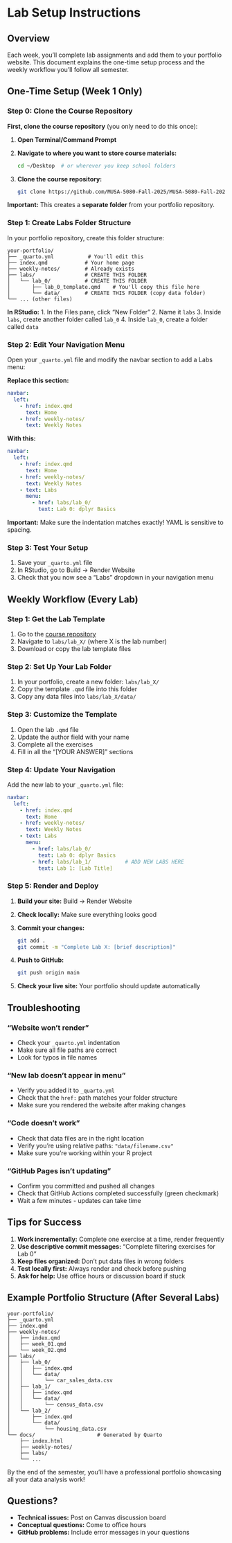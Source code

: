 # Lab Setup Instructions

## Overview

Each week, you'll complete lab assignments and add them to your portfolio website. This document explains the one-time setup process and the weekly workflow you'll follow all semester.

## One-Time Setup (Week 1 Only)

### Step 0: Clone the Course Repository

**First, clone the course repository** (you only need to do this once):

1. **Open Terminal/Command Prompt**
2. **Navigate to where you want to store course materials:**
   ```bash
   cd ~/Desktop  # or wherever you keep school folders
   ```
3. **Clone the course repository:**
   ```bash
   git clone https://github.com/MUSA-5080-Fall-2025/MUSA-5080-Fall-2025.git
   ```

**Important:** This creates a **separate folder** from your portfolio repository.

### Step 1: Create Labs Folder Structure

In your portfolio repository, create this folder structure:

```
your-portfolio/
├── _quarto.yml           # You'll edit this
├── index.qmd            # Your home page  
├── weekly-notes/        # Already exists
├── labs/                # CREATE THIS FOLDER
│   └── lab_0/           # CREATE THIS FOLDER
│       ├── lab_0_template.qmd    # You'll copy this file here
│       └── data/        # CREATE THIS FOLDER (copy data folder)
└── ... (other files)
```

**In RStudio:**
1. In the Files pane, click "New Folder"
2. Name it `labs`
3. Inside `labs`, create another folder called `lab_0`
4. Inside `lab_0`, create a folder called `data`

### Step 2: Edit Your Navigation Menu

Open your `_quarto.yml` file and modify the navbar section to add a Labs menu:

**Replace this section:**
```yaml
navbar:
  left:
    - href: index.qmd
      text: Home
    - href: weekly-notes/
      text: Weekly Notes
```

**With this:**
```yaml
navbar:
  left:
    - href: index.qmd
      text: Home
    - href: weekly-notes/
      text: Weekly Notes
    - text: Labs
      menu:
        - href: labs/lab_0/
          text: Lab 0: dplyr Basics
```

**Important:** Make sure the indentation matches exactly! YAML is sensitive to spacing.

### Step 3: Test Your Setup

1. Save your `_quarto.yml` file
2. In RStudio, go to Build → Render Website
3. Check that you now see a "Labs" dropdown in your navigation menu

## Weekly Workflow (Every Lab)

### Step 1: Get the Lab Template

1. Go to the [course repository](https://github.com/MUSA-5080-Fall-2025/MUSA-5080-Fall-2025)
2. Navigate to `labs/lab_X/` (where X is the lab number)
3. Download or copy the lab template files

### Step 2: Set Up Your Lab Folder

1. In your portfolio, create a new folder: `labs/lab_X/`
2. Copy the template `.qmd` file into this folder
3. Copy any data files into `labs/lab_X/data/`

### Step 3: Customize the Template

1. Open the lab `.qmd` file
2. Update the author field with your name
3. Complete all the exercises
4. Fill in all the "[YOUR ANSWER]" sections

### Step 4: Update Your Navigation

Add the new lab to your `_quarto.yml` file:

```yaml
navbar:
  left:
    - href: index.qmd
      text: Home
    - href: weekly-notes/
      text: Weekly Notes
    - text: Labs
      menu:
        - href: labs/lab_0/
          text: Lab 0: dplyr Basics
        - href: labs/lab_1/           # ADD NEW LABS HERE
          text: Lab 1: [Lab Title]
```

### Step 5: Render and Deploy

1. **Build your site:** Build → Render Website
2. **Check locally:** Make sure everything looks good
3. **Commit your changes:** 
   ```bash
   git add .
   git commit -m "Complete Lab X: [brief description]"
   ```
4. **Push to GitHub:**
   ```bash
   git push origin main
   ```
5. **Check your live site:** Your portfolio should update automatically

## Troubleshooting

### "Website won't render"
- Check your `_quarto.yml` indentation
- Make sure all file paths are correct
- Look for typos in file names

### "New lab doesn't appear in menu"
- Verify you added it to `_quarto.yml`
- Check that the `href:` path matches your folder structure
- Make sure you rendered the website after making changes

### "Code doesn't work"
- Check that data files are in the right location
- Verify you're using relative paths: `"data/filename.csv"`
- Make sure you're working within your R project

### "GitHub Pages isn't updating"
- Confirm you committed and pushed all changes
- Check that GitHub Actions completed successfully (green checkmark)
- Wait a few minutes - updates can take time

## Tips for Success

1. **Work incrementally:** Complete one exercise at a time, render frequently
2. **Use descriptive commit messages:** "Complete filtering exercises for Lab 0"
3. **Keep files organized:** Don't put data files in wrong folders
4. **Test locally first:** Always render and check before pushing
5. **Ask for help:** Use office hours or discussion board if stuck

## Example Portfolio Structure (After Several Labs)

```
your-portfolio/
├── _quarto.yml
├── index.qmd
├── weekly-notes/
│   ├── index.qmd
│   ├── week_01.qmd
│   └── week_02.qmd
├── labs/
│   ├── lab_0/
│   │   ├── index.qmd
│   │   └── data/
│   │       └── car_sales_data.csv
│   ├── lab_1/
│   │   ├── index.qmd
│   │   └── data/
│   │       └── census_data.csv
│   └── lab_2/
│       ├── index.qmd
│       └── data/
│           └── housing_data.csv
└── docs/                    # Generated by Quarto
    ├── index.html
    ├── weekly-notes/
    ├── labs/
    └── ...
```

By the end of the semester, you'll have a professional portfolio showcasing all your data analysis work!

## Questions?

- **Technical issues:** Post on Canvas discussion board
- **Conceptual questions:** Come to office hours
- **GitHub problems:** Include error messages in your questions